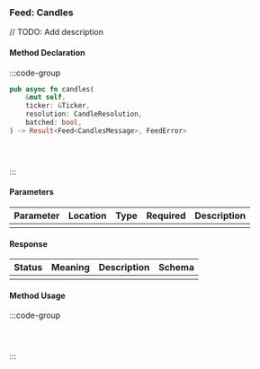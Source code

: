 ### Feed: Candles

// TODO: Add description

#### Method Declaration

:::code-group

```rust [Rust]
pub async fn candles(
    &mut self,
    ticker: &Ticker,
    resolution: CandleResolution,
    batched: bool,
) -> Result<Feed<CandlesMessage>, FeedError>
```

```python [Python]

```

```typescript [TypeScript]

```

```url [API]
```

:::

#### Parameters

| Parameter | Location | Type  | Required | Description |
| --------- | -------- | ----- | -------- | ----------- |
|           |          |       |          |             |

#### Response

| Status | Meaning | Description | Schema |
| ------ | ------- | ----------- | ------ |
|        |         |             |        |

#### Method Usage

:::code-group

```rust [Rust]
```

```python [Python]

```

```typescript [TypeScript]

```

:::
